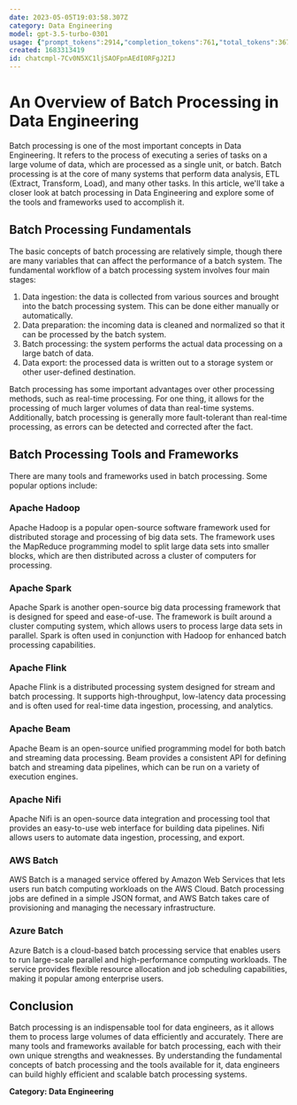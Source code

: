 ```yaml
---
date: 2023-05-05T19:03:58.307Z
category: Data Engineering
model: gpt-3.5-turbo-0301
usage: {"prompt_tokens":2914,"completion_tokens":761,"total_tokens":3675}
created: 1683313419
id: chatcmpl-7Cv0N5XC1ljSAOFpnAEdI0RFgJ2IJ
---
```


# An Overview of Batch Processing in Data Engineering

Batch processing is one of the most important concepts in Data Engineering. It refers to the process of executing a series of tasks on a large volume of data, which are processed as a single unit, or batch. Batch processing is at the core of many systems that perform data analysis, ETL (Extract, Transform, Load), and many other tasks. In this article, we'll take a closer look at batch processing in Data Engineering and explore some of the tools and frameworks used to accomplish it.

## Batch Processing Fundamentals

The basic concepts of batch processing are relatively simple, though there are many variables that can affect the performance of a batch system. The fundamental workflow of a batch processing system involves four main stages:

1. Data ingestion: the data is collected from various sources and brought into the batch processing system. This can be done either manually or automatically.
2. Data preparation: the incoming data is cleaned and normalized so that it can be processed by the batch system.
3. Batch processing: the system performs the actual data processing on a large batch of data.
4. Data export: the processed data is written out to a storage system or other user-defined destination.

Batch processing has some important advantages over other processing methods, such as real-time processing. For one thing, it allows for the processing of much larger volumes of data than real-time systems. Additionally, batch processing is generally more fault-tolerant than real-time processing, as errors can be detected and corrected after the fact.

## Batch Processing Tools and Frameworks

There are many tools and frameworks used in batch processing. Some popular options include:

### Apache Hadoop

Apache Hadoop is a popular open-source software framework used for distributed storage and processing of big data sets. The framework uses the MapReduce programming model to split large data sets into smaller blocks, which are then distributed across a cluster of computers for processing.

### Apache Spark

Apache Spark is another open-source big data processing framework that is designed for speed and ease-of-use. The framework is built around a cluster computing system, which allows users to process large data sets in parallel. Spark is often used in conjunction with Hadoop for enhanced batch processing capabilities.

### Apache Flink

Apache Flink is a distributed processing system designed for stream and batch processing. It supports high-throughput, low-latency data processing and is often used for real-time data ingestion, processing, and analytics.

### Apache Beam

Apache Beam is an open-source unified programming model for both batch and streaming data processing. Beam provides a consistent API for defining batch and streaming data pipelines, which can be run on a variety of execution engines.

### Apache Nifi

Apache Nifi is an open-source data integration and processing tool that provides an easy-to-use web interface for building data pipelines. Nifi allows users to automate data ingestion, processing, and export.

### AWS Batch

AWS Batch is a managed service offered by Amazon Web Services that lets users run batch computing workloads on the AWS Cloud. Batch processing jobs are defined in a simple JSON format, and AWS Batch takes care of provisioning and managing the necessary infrastructure.

### Azure Batch

Azure Batch is a cloud-based batch processing service that enables users to run large-scale parallel and high-performance computing workloads. The service provides flexible resource allocation and job scheduling capabilities, making it popular among enterprise users.

## Conclusion

Batch processing is an indispensable tool for data engineers, as it allows them to process large volumes of data efficiently and accurately. There are many tools and frameworks available for batch processing, each with their own unique strengths and weaknesses. By understanding the fundamental concepts of batch processing and the tools available for it, data engineers can build highly efficient and scalable batch processing systems.

**Category: Data Engineering**